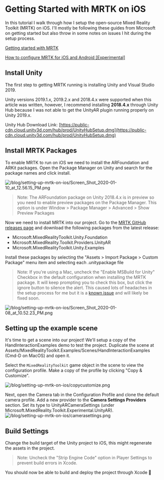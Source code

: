 
<MarkdownWrapper title="Setting up MRTK on iOS">

  # Getting Started with MRTK on iOS

  In this tutorial I walk through how I setup the open-source Mixed Reality Toolkit (MRTK) on iOS. I'll mostly be following these guides from Microsoft on getting started but also throw in some notes on issues I hit during the setup process.

  [Getting started with MRTK](https://microsoft.github.io/MixedRealityToolkit-Unity/Documentation/GettingStartedWithTheMRTK.html)

  [How to configure MRTK for iOS and Android [Experimental]](https://microsoft.github.io/MixedRealityToolkit-Unity/Documentation/CrossPlatform/UsingARFoundation.html)

  ## Install Unity

  The first step to getting MRTK running is installing Unity and Visual Studio 2019.

  Unity versions 2019.1.x, 2019.2.x and 2018.4.x were supported when this article was written, however, I recommend installing **2018.4.x** through Unity Hub because I was not able to get the UnityAR plugin running properly on Unity 2019.x.

  Unity Hub Download Link: [https://public-cdn.cloud.unity3d.com/hub/prod/UnityHubSetup.dmg](https://public-cdn.cloud.unity3d.com/hub/prod/UnityHubSetup.dmg)

  ## Install MRTK Packages

  To enable MRTK to run on iOS we need to install the ARFoundation and ARKit packages. Open the Package Manager on Unity and search for the package names and click install.

  ![/blog/setting-up-mrtk-on-ios/Screen_Shot_2020-01-10_at_12.56.15_PM.png](/blog/setting-up-mrtk-on-ios/Screen_Shot_2020-01-10_at_12.56.15_PM.png)

  > Note: The ARFoundation package on Unity 2018.4.x is in preview so you need to enable preview packages on the Package Manager. This option is under Window > Package Manager > Advanced > Show Preview Packages


  Now we need to install MRTK into our project. Go to the [MRTK GitHub releases page](https://github.com/Microsoft/MixedRealityToolkit-Unity/releases) and download the following packages from the latest release:

  - Microsoft.MixedRealityToolkit.Unity.Foundation
  - Microsoft.MixedReality.Toolkit.Providers.UnityAR
  - Microsoft.MixedRealityToolkit.Unity.Examples


  Install these packages by selecting the "Assets > Import Package > Custom Package" menu item and selecting each .unitypackage file

  > Note: If you're using a Mac, uncheck the "Enable MSBuild for Unity" Checkbox in the default configuration when installing the MRTK package. It will keep prompting you to check this box, but click the ignore button to silence the alert. This caused lots of headaches in the setup process for me but it is a [known issue](https://github.com/microsoft/MixedRealityToolkit-Unity/issues/6947) and will likely be fixed soon.

  ![/blog/setting-up-mrtk-on-ios/Screen_Shot_2020-01-08_at_10.52.23_PM.png](/blog/setting-up-mrtk-on-ios/Screen_Shot_2020-01-08_at_10.52.23_PM.png)

  ## Setting up the example scene

  It's time to get a scene into our project! We'll setup a copy of the HandInteractionExamples demo to test the project. Duplicate the scene at Assets/MixedRealityToolkit.Examples/Scenes/HandInteractionExamples (Cmd-D on MacOS) and open it.

  Select the `MixedRealityToolkit` game object in the scene to view the configuration profile. Make a copy of the profile by clicking "Copy & Customize".

  ![/blog/setting-up-mrtk-on-ios/copycustomize.png](/blog/setting-up-mrtk-on-ios/copycustomize.png)

  Next, open the Camera tab in the Configuration Profile and clone the default camera profile. Add a new provider to the **Camera Settings Providers** section. Set its type to UnityARCameraSettings (under Microsoft.MixedReality.Toolkit.Experimental.UnityAR).
  ![/blog/setting-up-mrtk-on-ios/camerasettings.png](/blog/setting-up-mrtk-on-ios/camerasettings.png)

  ## Build Settings

  Change the build target of the Unity project to iOS, this might regenerate the assets in the project.

  > Note: Uncheck the "Strip Engine Code" option in Player Settings to prevent build errors in Xcode.

  You should now be able to build and deploy the project through Xcode 🎉

</MarkdownWrapper>

